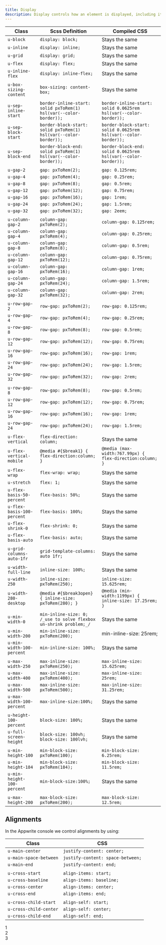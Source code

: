 ```yaml
---
title: Display
description: Display controls how an element is displayed, including its alignment, spacing and size.
---
```


| Class                      | Scss Definition                                                   | Compiled CSS                                                     |
| -------------------------- | ----------------------------------------------------------------- | ---------------------------------------------------------------- |
| `u-block`                  | `display: block;`                                                 | Stays the same                                                   |
| `u-inline`                 | `display: inline;`                                                | Stays the same                                                   |
| `u-grid`                   | `display: grid;`                                                  | Stays the same                                                   |
| `u-flex`                   | `display: flex;`                                                  | Stays the same                                                   |
| `u-inline-flex`            | `display: inline-flex;`                                           | Stays the same                                                   |
|                            |                                                                   |                                                                  |
| `u-box-sizing-content`     | `box-sizing: content-box;`                                        | Stays the same                                                   |
|                            |                                                                   |                                                                  |
| `u-sep-inline-start`       | `border-inline-start: solid pxToRem(1) hsl(var(--color-border));` | `border-inline-start: solid 0.0625rem hsl(var(--color-border));` |
| `u-sep-block-start`        | `border-block-start: solid pxToRem(1) hsl(var(--color-border));`  | `border-block-start: solid 0.0625rem hsl(var(--color-border));`  |
| `u-sep-block-end`          | `border-block-end: solid pxToRem(1) hsl(var(--color-border));`    | `border-block-end: solid 0.0625rem hsl(var(--color-border));`    |
|                            |                                                                   |                                                                  |
| `u-gap-2`                  | `gap: pxToRem(2);`                                                | `gap: 0.125rem;`                                                 |
| `u-gap-4`                  | `gap: pxToRem(4);`                                                | `gap: 0.25rem;`                                                  |
| `u-gap-8`                  | `gap: pxToRem(8);`                                                | `gap: 0.5rem;`                                                   |
| `u-gap-12`                 | `gap: pxToRem(12);`                                               | `gap: 0.75rem;`                                                  |
| `u-gap-16`                 | `gap: pxToRem(16);`                                               | `gap: 1rem;`                                                     |
| `u-gap-24`                 | `gap: pxToRem(24);`                                               | `gap: 1.5rem;`                                                   |
| `u-gap-32`                 | `gap: pxToRem(32);`                                               | `gap: 2eem;`                                                     |
|                            |                                                                   |                                                                  |
| `u-column-gap-2`           | `column-gap: pxToRem(2);`                                         | `column-gap: 0.125rem;`                                          |
| `u-column-gap-4`           | `column-gap: pxToRem(4);`                                         | `column-gap: 0.25rem;`                                           |
| `u-column-gap-8`           | `column-gap: pxToRem(8);`                                         | `column-gap: 0.5rem;`                                            |
| `u-column-gap-12`          | `column-gap: pxToRem(12);`                                        | `column-gap: 0.75rem;`                                           |
| `u-column-gap-16`          | `column-gap: pxToRem(16);`                                        | `column-gap: 1rem;`                                              |
| `u-column-gap-24`          | `column-gap: pxToRem(24);`                                        | `column-gap: 1.5rem;`                                            |
| `u-column-gap-32`          | `column-gap: pxToRem(32);`                                        | `column-gap: 2rem;`                                              |
|                            |                                                                   |                                                                  |
| `u-row-gap-2`              | `row-gap: pxToRem(2);`                                            | `row-gap: 0.125rem;`                                             |
| `u-row-gap-4`              | `row-gap: pxToRem(4);`                                            | `row-gap: 0.25rem;`                                              |
| `u-row-gap-8`              | `row-gap: pxToRem(8);`                                            | `row-gap: 0.5rem;`                                               |
| `u-row-gap-12`             | `row-gap: pxToRem(12);`                                           | `row-gap: 0.75rem;`                                              |
| `u-row-gap-16`             | `row-gap: pxToRem(16);`                                           | `row-gap: 1rem;`                                                 |
| `u-row-gap-24`             | `row-gap: pxToRem(24);`                                           | `row-gap: 1.5rem;`                                               |
| `u-row-gap-32`             | `row-gap: pxToRem(32);`                                           | `row-gap: 2rem;`                                                 |
|                            |                                                                   |                                                                  |
| `u-row-gap-8`              | `row-gap: pxToRem(8);`                                            | `row-gap: 0.5rem;`                                               |
| `u-row-gap-12`             | `row-gap: pxToRem(12);`                                           | `row-gap: 0.75rem;`                                              |
| `u-row-gap-16`             | `row-gap: pxToRem(16);`                                           | `row-gap: 1rem;`                                                 |
| `u-row-gap-24`             | `row-gap: pxToRem(24);`                                           | `row-gap: 1.5rem;`                                               |
|                            |                                                                   |                                                                  |
| `u-flex-vertical`          | `flex-direction: column;`                                         | Stays the same                                                   |
| `u-flex-vertical-mobile`   | `@media #{$break1} { flex-direction:column; }`                    | `@media (max-width:767.99px) { flex-direction:column; }`         |
| `u-flex-wrap`              | `flex-wrap: wrap;`                                                | Stays the same                                                   |
| `u-stretch`                | `flex: 1;`                                                        | Stays the same                                                   |
| `u-flex-basis-50-percent`  | `flex-basis: 50%;`                                                | Stays the same                                                   |
| `u-flex-basis-100-percent` | `flex-basis: 100%;`                                               | Stays the same                                                   |
| `u-flex-shrink-0`          | `flex-shrink: 0;`                                                 | Stays the same                                                   |
| `u-flex-basis-auto`        | `flex-basis: auto;`                                               | Stays the same                                                   |
|                            |                                                                   |                                                                  |
| `u-grid-columns-auto-1fr`  | `grid-template-columns: auto 1fr;`                                | Stays the same                                                   |
|                            |                                                                   |                                                                  |
| `u-width-full-line`        | `inline-size: 100%;`                                              | Stays the same                                                   |
| `u-width-250`              | `inline-size: pxToRem(250);`                                      | `inline-size: 15.625rem;`                                        |
| `u-width-280-desktop`      | `@media #{$break3open} { inline-size: pxToRem(280); }`            | `@media (min-width:1199px) { inline-size: 17.25rem; }`           |
|                            |                                                                   |                                                                  |
| `u-min-width-0`            | `min-inline-size: 0; /_use to solve flexbox un-shrink problem;_/` | Stays the same                                                   |
| `u-min-width-200`          | `min-inline-size: pxToRem(200); `                                 | min-inline-size: 25rem;                                          |
| `u-min-width-100-percent`  | `min-inline-size: 100%;`                                          | Stays the same                                                   |
|                            |                                                                   |                                                                  |
| `u-max-width-250`          | `max-inline-size: pxToRem(250);`                                  | `max-inline-size: 15.625rem;`                                    |
| `u-max-width-400`          | `max-inline-size: pxToRem(400);`                                  | `max-inline-size: 25rem;`                                        |
| `u-max-width-500`          | `max-inline-size: pxToRem(500);`                                  | `max-inline-size: 31.25rem;`                                     |
| `u-max-width-100-percent`  | `max-inline-size:100%;`                                           | Stays the same                                                   |
|                            |                                                                   |                                                                  |
| `u-height-100-percent`     | `block-size: 100%;`                                               | Stays the same                                                   |
| `u-full-screen-height`     | `block-size: 100vh; block-size: 100lvh;`                          | Stays the same                                                   |
|                            |                                                                   |                                                                  |
| `u-min-height-100`         | `min-block-size: pxToRem(100);`                                   | `min-block-size: 6.25rem;`                                       |
| `u-min-height-184`         | `min-block-size: pxToRem(184);`                                   | `min-block-size: 11.5rem;`                                       |
| `u-min-height-100-percent` | `min-block-size:100%;`                                            | Stays the same                                                   |
|                            |                                                                   |                                                                  |
| `u-max-height-200`         | `max-block-size: pxToRem(200);`                                   | `max-block-size: 12.5rem;`                                       |

## Alignments

In the Appwrite console we control alignments by using:

| Class                  | CSS                               |
| ---------------------- | --------------------------------- |
| `u-main-center`        | `justify-content: center;`        |
| `u-main-space-between` | `justify-content: space-between;` |
| `u-main-end`           | `justify-content: end;`           |
|                        |                                   |
| `u-cross-start`        | `align-items: start;`             |
| `u-cross-baseline`     | `align-items: baseline;`          |
| `u-cross-center`       | `align-items: center;`            |
| `u-cross-end`          | `align-items: end;`               |
|                        |                                   |
| `u-cross-child-start`  | `align-self: start;`              |
| `u-cross-child-center` | `align-self: center;`             |
| `u-cross-child-end`    | `align-self: end;`                |

<Preview center>
  <div class="u-flex u-main-space-between u-min-width-100-percent card">
    <div class="box">1</div>
    <div class="box">2</div>
    <div class="box">3</div>
  </div>
</Preview>

